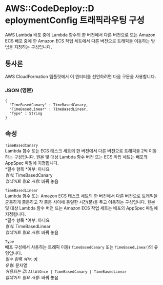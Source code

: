 # AWS::CodeDeploy::D eploymentConfig 트래픽라우팅 구성

AWS Lambda 배포 중에 Lambda 함수의 한 버전에서 다른 버전으로 또는 Amazon ECS 배포 중에 한 Amazon ECS 작업 세트에서 다른 버전으로 트래픽을 이동하는 방법을 지정하는 구성입니다.

## 통사론

AWS CloudFormation 템플릿에서 이 엔터티를 선언하려면 다음 구문을 사용합니다.

### JSON (영문)

```
{
  "TimeBasedCanary" : TimeBasedCanary,
  "TimeBasedLinear" : TimeBasedLinear,
  "Type" : String
}
```

## 속성

`TimeBasedCanary`  
Lambda 함수 또는 ECS 태스크 세트의 한 버전에서 다른 버전으로 트래픽을 2씩 이동하는 구성입니다. 원본 및 대상 Lambda 함수 버전 또는 ECS 작업 세트는 배포의 AppSpec 파일에 지정됩니다.  
*필수 항목 *여부: 아니요  
_형식_: TimeBasedCanary  
_업데이트 필요 사항_: 바꿔 놓음

`TimeBasedLinear`  
Lambda 함수 또는 Amazon ECS 태스크 세트의 한 버전에서 다른 버전으로 트래픽을 균등하게 증분하고 각 증분 사이에 동일한 시간(분)을 두고 이동하는 구성입니다. 원본 및 대상 Lambda 함수 버전 또는 Amazon ECS 작업 세트는 배포의 AppSpec 파일에 지정됩니다.  
*필수 항목 *여부: 아니요  
_형식_: TimeBasedLinear  
_업데이트 필요 사항_: 바꿔 놓음

`Type`  
 배포 구성에서 사용하는 트래픽 이동( `TimeBasedCanary` 또는 `TimeBasedLinear`)의 유형입니다.  
_필수 항목 여부_: 예  
_유형_: 문자열  
_허용되는 값_: `AllAtOnce | TimeBasedCanary | TimeBasedLinear`  
_업데이트 필요 사항_: 바꿔 놓음
